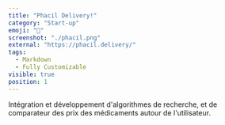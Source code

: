 ```yaml
---
title: "Phacil Delivery!"
category: "Start-up"
emoji: "💊"
screenshot: "./phacil.png"
external: "https://phacil.delivery/"
tags:
  - Markdown
  - Fully Customizable
visible: true
position: 1
---
```


Intégration et développement d'algorithmes de recherche, et de comparateur des prix des médicaments autour de l'utilisateur.


